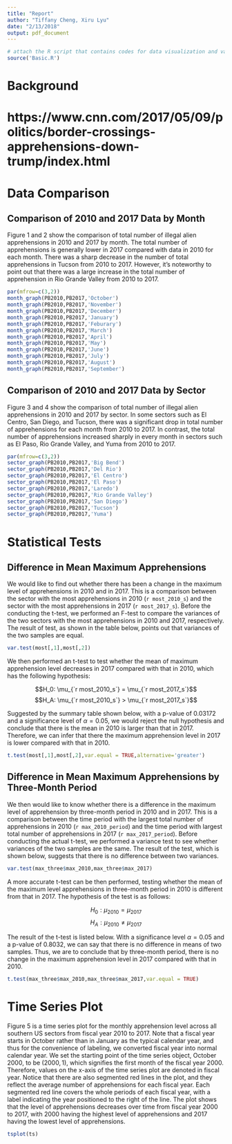 ```yaml
---
title: "Report"
author: "Tiffany Cheng, Xiru Lyu"
date: "2/13/2018"
output: pdf_document
---
```


```r
# attach the R script that contains codes for data visualization and various statistical tests
source('Basic.R') 
```

# Background

# https://www.cnn.com/2017/05/09/politics/border-crossings-apprehensions-down-trump/index.html

# Data Comparison

## Comparison of 2010 and 2017 Data by Month

Figure 1 and 2 show the comparison of total number of illegal alien apprehensions in 2010 and 2017 by month. The total number of apprehensions is generally lower in 2017 compared with data in 2010 for each month. There was a sharp decrease in the number of total apprehensions in Tucson from 2010 to 2017. However, it's noteworthy to point out that there was a large increase in the total number of apprehension in Rio Grande Valley from 2010 to 2017.

```r
par(mfrow=c(3,2))
month_graph(PB2010,PB2017,'October')
month_graph(PB2010,PB2017,'November')
month_graph(PB2010,PB2017,'December')
month_graph(PB2010,PB2017,'January')
month_graph(PB2010,PB2017,'Feburary')
month_graph(PB2010,PB2017,'March')
month_graph(PB2010,PB2017,'April')
month_graph(PB2010,PB2017,'May')
month_graph(PB2010,PB2017,'June')
month_graph(PB2010,PB2017,'July')
month_graph(PB2010,PB2017,'August')
month_graph(PB2010,PB2017,'September')
```


## Comparison of 2010 and 2017 Data by Sector

Figure 3 and 4 show the comparison of total number of illegal alien apprehensions in 2010 and 2017 by sector. In some sectors such as El Centro, San Diego, and Tucson, there was a significant drop in total number of apprehensions for each month from 2010 to 2017. In contrast, the total number of apprehensions increased sharply in every month in sectors such as El Paso, Rio Grande Valley, and Yuma from 2010 to 2017.

```r
par(mfrow=c(3,2))
sector_graph(PB2010,PB2017,'Big Bend')
sector_graph(PB2010,PB2017,'Del Rio')
sector_graph(PB2010,PB2017,'El Centro')
sector_graph(PB2010,PB2017,'El Paso')
sector_graph(PB2010,PB2017,'Laredo')
sector_graph(PB2010,PB2017,'Rio Grande Valley')
sector_graph(PB2010,PB2017,'San Diego')
sector_graph(PB2010,PB2017,'Tucson')
sector_graph(PB2010,PB2017,'Yuma')
```

# Statistical Tests

## Difference in Mean Maximum Apprehensions 

We would like to find out whether there has been a change in the maximum level of apprehensions in 2010 and in 2017. This is a comparison between the sector with the most apprehensions in 2010 (`r most_2010_s`) and the sector with the most apprehensions in 2017 (`r most_2017_s`). Before the conducting the t-test, we performed an F-test to compare the variances of the two sectors with the most apprehensions in 2010 and 2017, respectively. The result of test, as shown in the table below, points out that variances of the two samples are equal.

```r
var.test(most[,1],most[,2]) 
```

We then performed an  t-test to test whether the mean of maximum apprehension level decreases in 2017 compared with that in 2010, which has the following hypothesis: 

$$H_0: \mu_{`r most_2010_s`} = \mu_{`r most_2017_s`}$$ $$H_A: \mu_{`r most_2010_s`} > \mu_{`r most_2017_s`}$$

Suggested by the summary table shown below, with a p-value of 0.03172 and a significance level of $\alpha=0.05$, we would reject the null hypothesis and conclude that there is the mean in 2010 is larger than that in 2017. Therefore, we can infer that there the maximum apprehension level in 2017 is lower compared with that in 2010. 
```r
t.test(most[,1],most[,2],var.equal = TRUE,alternative='greater')
```


## Difference in Mean Maximum Apprehensions by Three-Month Period

We then would like to know whether there is a difference in the maximum level of apprehension by three-month period in 2010 and in 2017. This is a comparison between the time period with the largest total number of apprehensions in 2010 (`r max_2010_period`) and the time period with largest total number of apprehensions in 2017 (`r max_2017_period`). Before conducting the actual t-test, we performed a variance test to see whether variances of the two samples are the same. The result of the test, which is shown below, suggests that there is no difference between two variances. 

```r
var.test(max_three$max_2010,max_three$max_2017) 
```

A more accurate t-test can be then performed, testing whether the mean of the maximum level apprehensions in three-month period in 2010 is different from that in 2017. The hypothesis of the test is as follows:

$$H_0: \mu_{2010} = \mu_{2017}$$ $$H_A: \mu_{2010} \neq \mu_{2017}$$

The result of the t-test is listed below. With a significance level $\alpha=0.05$ and a p-value of 0.8032, we can say that there is no difference in means of two samples. Thus, we are to conclude that by three-month period, there is no change in the maximum apprehension level in 2017 compared with that in 2010.

```r
t.test(max_three$max_2010,max_three$max_2017,var.equal = TRUE)
```

# Time Series Plot

Figure 5 is a time series plot for the monthly apprehension level across all southern US sectors from fiscal year 2010 to 2017. Note that a fiscal year starts in October rather than in January as the typical calendar year, and thus for the convenience of labeling, we converted fiscal year into normal calendar year. We set the starting point of the time series object, October 2000, to be $(2000,1)$, which signifies the first month of the fiscal year 2000. Therefore, values on the x-axis of the time series plot are denoted in fiscal year. Notice that there are also segmented red lines in the plot, and they reflect the average number of apprehensions for each fiscal year. Each segmented red line covers the whole periods of each fiscal year, with a label indicating the year positioned to the right of the line. The plot shows that the level of apprehensions decreases over time from fiscal year 2000 to 2017, with 2000 having the highest level of apprehensions and 2017 having the lowest level of apprehensions. 

```r
tsplot(ts)
```


